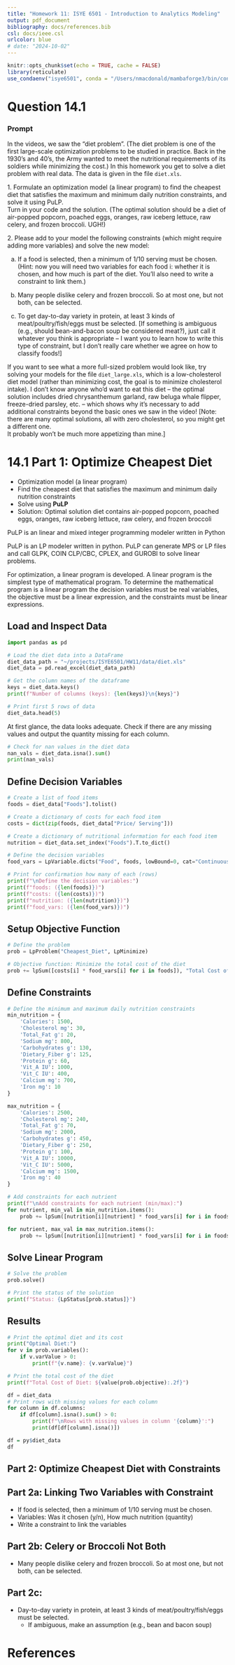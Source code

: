 ```yaml
---
title: "Homework 11: ISYE 6501 - Introduction to Analytics Modeling"
output: pdf_document
bibliography: docs/references.bib
csl: docs/ieee.csl
urlcolor: blue
# date: "2024-10-02"
---
```


```r
knitr::opts_chunk$set(echo = TRUE, cache = FALSE)
library(reticulate)
use_condaenv("isye6501", conda = "/Users/nmacdonald/mambaforge3/bin/conda")
```

# Question 14.1

### Prompt

In the videos, we saw the “diet problem”. 
(The diet problem is one of the first large-scale optimization
problems to be studied in practice. 
Back in the 1930’s and 40’s, the Army wanted to meet the nutritional
requirements of its soldiers while minimizing the cost.) 
In this homework you get to solve a diet problem with real data. 
The data is given in the file `diet.xls`. 

1\. Formulate an optimization model (a linear program) to find the cheapest 
diet that satisfies the maximum and minimum daily nutrition constraints, 
and solve it using PuLP.  
Turn in your code and the solution. (The optimal solution should be a diet of 
air-popped popcorn, poached eggs, oranges, raw iceberg lettuce, raw celery, 
and frozen broccoli. UGH!)

2\. Please add to your model the following constraints (which might require 
adding more variables) and solve the new model:

  a. If a food is selected, then a minimum of 1/10 serving must be chosen. 
(Hint: now you will need two variables for each food i: whether it is chosen, 
and how much is part of the diet. You’ll also need to write a constraint 
to link them.)

  b. Many people dislike celery and frozen broccoli. 
So at most one, but not both, can be selected.

  c. To get day-to-day variety in protein, at least 3 kinds of 
meat/poultry/fish/eggs must be selected. 
[If something is ambiguous 
(e.g., should bean-and-bacon soup be considered meat?), 
just call it whatever you think is appropriate – 
I want you to learn how to write this type of constraint, 
but I don’t really care whether we agree on how to classify foods!]

If you want to see what a more full-sized problem would look like, 
try solving your models for the file `diet_large.xls`, which is a 
low-cholesterol diet model (rather than minimizing cost, the goal is to 
minimize cholesterol intake).  I don’t know anyone who’d want to eat this diet 
– the optimal solution includes dried chrysanthemum garland, raw beluga whale 
flipper, freeze-dried parsley, etc. – which shows why it’s necessary to 
add additional constraints beyond the basic ones we saw in the video!
[Note: there are many optimal solutions, all with zero cholesterol, 
so you might get a different one.  
It probably won’t be much more appetizing than mine.]

\newpage
# 14.1 Part 1: Optimize Cheapest Diet

- Optimization model (a linear program)
- Find the cheapest diet that satisfies the maximum and minimum daily nutrition
constraints
- Solve using **PuLP**
- Solution: Optimal solution diet contains air-popped popcorn, poached eggs, 
oranges, raw iceberg lettuce, raw celery, and frozen broccoli

PuLP is an linear and mixed integer programming modeler written in Python

PuLP is an LP modeler written in python. 
PuLP can generate MPS or LP files and call GLPK, COIN CLP/CBC, CPLEX, and 
GUROBI to solve linear problems.

For optimization, a linear program is developed.
A linear program is the simplest type of mathematical program.
To determine the mathematical program is a linear program the decision variables
must be real variables, the objective must be a linear expression, and the
constraints must be linear expressions.
<!-- https://coin-or.github.io/pulp/main/optimisation_concepts.html -->

## Load and Inspect Data

```python
import pandas as pd

# Load the diet data into a DataFrame
diet_data_path = "~/projects/ISYE6501/HW11/data/diet.xls"
diet_data = pd.read_excel(diet_data_path)

# Get the column names of the dataframe
keys = diet_data.keys()
print(f"Number of columns (keys): {len(keys)}\n{keys}")

# Print first 5 rows of data
diet_data.head(5)
```

At first glance, the data looks adequate.
Check if there are any missing values and output 
the quantity missing for each column.

```python
# Check for nan values in the diet data
nan_vals = diet_data.isna().sum()
print(nan_vals)
```

## Define Decision Variables

```python
# Create a list of food items
foods = diet_data["Foods"].tolist()

# Create a dictionary of costs for each food item
costs = dict(zip(foods, diet_data["Price/ Serving"]))

# Create a dictionary of nutritional information for each food item
nutrition = diet_data.set_index("Foods").T.to_dict()

# Define the decision variables
food_vars = LpVariable.dicts("Food", foods, lowBound=0, cat="Continuous")

# Print for confirmation how many of each (rows)
print(f"\nDefine the decision variables:")
print(f"foods: ({len(foods)})")
print(f"costs: ({len(costs)})")
print(f"nutrition: ({len(nutrition)})")
print(f"food_vars: ({len(food_vars)})")
```

## Setup Objective Function

```python
# Define the problem
prob = LpProblem("Cheapest_Diet", LpMinimize)

# Objective function: Minimize the total cost of the diet
prob += lpSum([costs[i] * food_vars[i] for i in foods]), "Total Cost of Diet"
```

## Define Constraints

```python
# Define the minimum and maximum daily nutrition constraints
min_nutrition = {
    'Calories': 1500,
    'Cholesterol mg': 30,
    'Total_Fat g': 20,
    'Sodium mg': 800,
    'Carbohydrates g': 130,
    'Dietary_Fiber g': 125,
    'Protein g': 60,
    'Vit_A IU': 1000,
    'Vit_C IU': 400,
    'Calcium mg': 700,
    'Iron mg': 10
}

max_nutrition = {
    'Calories': 2500,
    'Cholesterol mg': 240,
    'Total_Fat g': 70,
    'Sodium mg': 2000,
    'Carbohydrates g': 450,
    'Dietary_Fiber g': 250,
    'Protein g': 100,
    'Vit_A IU': 10000,
    'Vit_C IU': 5000,
    'Calcium mg': 1500,
    'Iron mg': 40
}

# Add constraints for each nutrient
print(f"\nAdd constraints for each nutrient (min/max):")
for nutrient, min_val in min_nutrition.items():
    prob += lpSum([nutrition[i][nutrient] * food_vars[i] for i in foods]) >= min_val, f"Min_{nutrient}"

for nutrient, max_val in max_nutrition.items():
    prob += lpSum([nutrition[i][nutrient] * food_vars[i] for i in foods]) <= max_val, f"Max_{nutrient}"
```

## Solve Linear Program

```python
# Solve the problem
prob.solve()

# Print the status of the solution
print(f"Status: {LpStatus[prob.status]}")
```

## Results

```python
# Print the optimal diet and its cost
print("Optimal Diet:")
for v in prob.variables():
    if v.varValue > 0:
        print(f"{v.name}: {v.varValue}")

# Print the total cost of the diet
print(f"Total Cost of Diet: ${value(prob.objective):.2f}")
```




```python

df = diet_data
# Print rows with missing values for each column
for column in df.columns:
    if df[column].isna().sum() > 0:
        print(f"\nRows with missing values in column '{column}':")
        print(df[df[column].isna()])
```

```r
df = py$diet_data
df
```




## Part 2: Optimize Cheapest Diet with Constraints


## Part 2a: Linking Two Variables with Constraint

- If food is selected, then a minimum of 1/10 serving must be chosen.
- Variables: Was it chosen (y/n), How much nutrition (quantity)
- Write a constraint to link the variables

## Part 2b: Celery or Broccoli Not Both

- Many people dislike celery and frozen broccoli. So at most one, but not both,
can be selected.

## Part 2c:

- Day-to-day variety in protein, at least 3 kinds of 
meat/poultry/fish/eggs must be selected.
  - If ambiguous, make an assumption (e.g., bean and bacon soup)









# References








